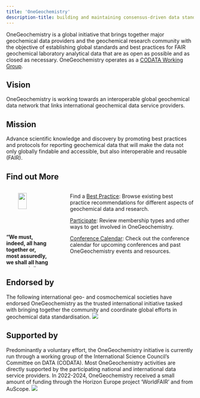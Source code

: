 ```yaml
---
title: 'OneGeochemistry'
description-title: building and maintaining consensus-driven data standards for geochemistry
---
```


OneGeochemistry is a global initiative that brings together major geochemical data providers and the geochemical research community with the objective of establishing global standards and best practices for FAIR geochemical laboratory analytical data that are as open as possible and as closed as necessary.
OneGeochemistry operates as a [CODATA Working Group](https://codata.org/initiatives/making-data-work/worldfair-2/onegeochemistry-wg/).

::: {.callout-warning icon=false}
## Vision
OneGeochemistry is working towards an interoperable global geochemical data network that links international geochemical data service providers.
:::

::: {.callout-tip icon=false}
## Mission
Advance scientific knowledge and discovery by promoting best practices and protocols for reporting geochemical data that will make the data not only globally findable and accessible, but also interoperable and reusable (FAIR).
:::



## Find out More {#sec-test}

::::: {.columns}

::: {.column width="25%"}

![](images/benjamin-franklin.png){width=45% style="display: block; margin: 0 auto"}

**“We must, indeed, all hang together or, most assuredly, we shall all hang separately”.**

*Benjamin Franklin*

:::


::: {.column width="3%"}
:::

:::: {.column width="72%"}

::: {.callout-note appearance="simple" icon=false}
Find a [Best Practice](best_practices.qmd): Browse existing best practice recommendations for different aspects of geochemical data and research.
:::

::: {.callout-note appearance="simple" icon=false}
[Participate](participate.qmd): Review membership types and other ways to get involved in OneGeochemistry.
:::

::: {.callout-note appearance="simple" icon=false}
[Conference Calendar](https://onegeochemistry.github.io/participate.html#sec-calendar): Check out the conference calendar for upcoming conferences and past OneGeochemistry events and resources.
:::
::::
:::::





<!--::: {.column-margin}
**“We must, indeed, all hang together or, most assuredly, we shall all hang separately”.**\
*Benjamin Franklin*
:::-->

<!--
- **Find a [Best Practice](best_practices.qmd):**
browse existing best practice recommendations for different aspects of geochemical data and research.


- **[Participate](participate.qmd):**
Review membership types and other ways to get involved in OneGeochemistry.


- **[Conference Calendar](https://onegeochemistry.github.io/participate.html#sec-calendar):**
Check out the conference calendar for upcoming conferences and past OneGeochemistry events and resources.
-->


<!--::: {.callout-note appearance="simple" icon=false}
## Find a [Best Practice](best_practices.qmd):
Browse existing best practice recommendations for different aspects of geochemical data and research.
:::

::: {.callout-note appearance="simple" icon=false}
## [Participate](participate.qmd):
Review membership types and other ways to get involved in OneGeochemistry.
:::

::: {.callout-note appearance="simple" icon=false}
## [Conference Calendar](https://onegeochemistry.github.io/participate.html#sec-calendar)
Check out the conference calendar for upcoming conferences and past OneGeochemistry events and resources.
:::

:::: {.columns}
::: {.column width="90%"}
**“We must, indeed, all hang together or, most assuredly, we shall all hang separately”.**\
*Benjamin Franklin*
:::
::: {.column width="2%"}
:::
::: {.column width="8%"}
![](images/benjamin-franklin.png)
:::
::::-->



<!--::: {layout=[40,-10,40,-10,40]}

[![<font size="4"> Our Mission </font>](images/logo.png)](our_mission.qmd)

[![<font size="4"> Existing Best Practices </font>](images/best-practice2.jpg)](best_practices.qmd)

[![<font size="4"> Participate</font>](images/help.png)](participate.qmd)
:::-->



## Endorsed by
The following international geo- and cosmochemical societies have endorsed OneGeochemistry as the trusted international initiative tasked with bringing together the community and coordinate global efforts in geochemical data standardisation.
![](images/endorsers.png)



## Supported by
Predominantly a voluntary effort, the OneGeochemistry initiative is currently run through a working group of the International Science Council’s Committee on DATA (CODATA). Most OneGeochemistry activities are directly supported by the participating national and international data service providers. In 2022-2024, OneGeochemistry received a small amount of funding through the Horizon Europe project 'WorldFAIR' and from AuScope. 
![](images/supporters.png)

